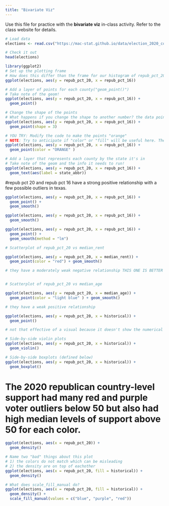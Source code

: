 ```yaml
---
title: "Bivariate Viz"
---
```


Use this file for practice with the **bivariate viz** in-class activity.  Refer to the class website for details.


```r
# Load data
elections <- read.csv("https://mac-stat.github.io/data/election_2020_county.csv")

# Check it out
head(elections)
```
```r
library(ggplot2)
# Set up the plotting frame
# How does this differ than the frame for our histogram of repub_pct_20 alone? it has two variables from the data instead of just one
ggplot(elections, aes(y = repub_pct_20, x = repub_pct_16))
```

```r
# Add a layer of points for each county("geom_point()")
# Take note of the geom!
ggplot(elections, aes(y = repub_pct_20, x = repub_pct_16)) +
  geom_point()
```

```r
# Change the shape of the points
# What happens if you change the shape to another number? the data points change their shape 
ggplot(elections, aes(y = repub_pct_20, x = repub_pct_16)) +
  geom_point(shape = 3)
```

```r
# YOU TRY: Modify the code to make the points "orange"
# NOTE: Try to anticipate if "color" or "fill" will be useful here. Then try both.
ggplot(elections, aes(y = repub_pct_20, x = repub_pct_16)) +
  geom_point(color = "ORANGE" )
```

```r
# Add a layer that represents each county by the state it's in
# Take note of the geom and the info it needs to run!
ggplot(elections, aes(y = repub_pct_20, x = repub_pct_16)) +
  geom_text(aes(label = state_abbr)) 
```

#repub pct 20 and repub pct 16 have a strong positive relationship with a few possible outliers in texas. 


```r
ggplot(elections, aes(y = repub_pct_20, x = repub_pct_16)) +
  geom_point() +
  geom_smooth()
```

```r
ggplot(elections, aes(y = repub_pct_20, x = repub_pct_16)) +
  geom_smooth()
```

```r
ggplot(elections, aes(y = repub_pct_20, x = repub_pct_16)) +
  geom_point() +
  geom_smooth(method = "lm")
```

```r
# Scatterplot of repub_pct_20 vs median_rent

ggplot(elections, aes(y = repub_pct_20, x = median_rent)) +
  geom_point(color = "red") + geom_smooth()

# they have a moderately weak negative relationship THIS ONE IS BETTER AT PREDICTING


# Scatterplot of repub_pct_20 vs median_age

ggplot(elections, aes(y = repub_pct_20, x = median_age)) +
  geom_point(color = "light blue" ) + geom_smooth()

# they have a weak positive relationship 


```


```r
ggplot(elections, aes(y = repub_pct_20, x = historical)) +
  geom_point()

# not that effective of a visual because it doesn't show the numerical trends/ and shaope of the data to determine a relationship
```

```r
# Side-by-side violin plots
ggplot(elections, aes(y = repub_pct_20, x = historical)) +
  geom_violin()
```
```r
# Side-by-side boxplots (defined below)
ggplot(elections, aes(y = repub_pct_20, x = historical)) +
  geom_boxplot()
```

# The 2020 republican  country-level support had many red and purple voter outliers below 50 but also had high median levels of support above 50 for each color. 

```r
ggplot(elections, aes(x = repub_pct_20)) +
  geom_density()
```
```r
# Name two "bad" things about this plot
# 1) the colors do not match which can be misleading
# 2) the density are on top of eachother 
ggplot(elections, aes(x = repub_pct_20, fill = historical)) +
  geom_density()
```

```r
# What does scale_fill_manual do?
ggplot(elections, aes(x = repub_pct_20, fill = historical)) +
  geom_density() +
  scale_fill_manual(values = c("blue", "purple", "red"))
```


